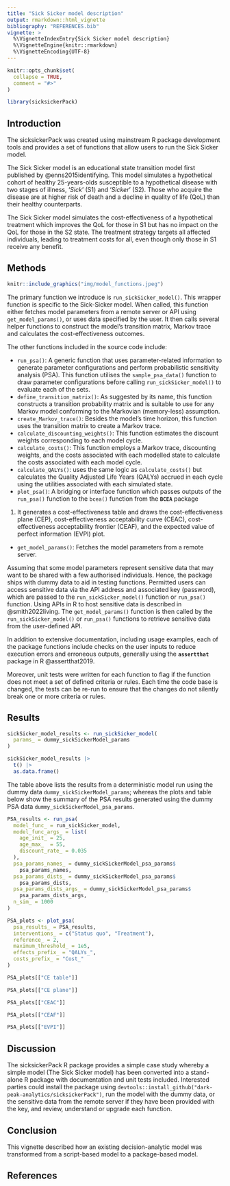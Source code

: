```yaml
---
title: "Sick Sicker model description"
output: rmarkdown::html_vignette
bibliography: "REFERENCES.bib"
vignette: >
  %\VignetteIndexEntry{Sick Sicker model description}
  %\VignetteEngine{knitr::rmarkdown}
  %\VignetteEncoding{UTF-8}
---
```


```r
knitr::opts_chunk$set(
  collapse = TRUE,
  comment = "#>"
)
```

```r
library(sicksickerPack)
```

## Introduction

The sicksickerPack was created using mainstream R package development tools
and provides a set of functions that allow users to run the Sick Sicker model.

The Sick Sicker model is an educational state transition model first published 
by @enns2015identifying. This model simulates a hypothetical cohort of healthy 
25-years-olds susceptible to a hypothetical disease with two stages of illness,
'_Sick_' (S1) and '_Sicker_' (S2). Those who acquire the disease are at higher
risk of death and a decline in quality of life (QoL) than their healthy 
counterparts. 

The Sick Sicker model simulates the cost-effectiveness of a hypothetical 
treatment which improves the QoL for those in S1 but has no impact on the QoL
for those in the S2 state. The treatment strategy targets all affected 
individuals, leading to treatment costs for all, even though only those in S1
receive any benefit.

## Methods

```r
knitr::include_graphics("img/model_functions.jpeg")
```

The primary function we introduce is `run_sickSicker_model()`. This wrapper 
function is specific to the Sick-Sicker model. When called, this function either
fetches model parameters from a remote server or API using `get_model_params()`,
or uses data specified by the user. It then calls several helper functions to
construct the model's transition matrix, Markov trace and calculates the
cost-effectiveness outcomes.

The other functions included in the source code include:

- `run_psa()`: A generic function that uses parameter-related information to 
generate parameter configurations and perform probabilistic sensitivity analysis
(PSA). This function utilises the `sample_psa_data()` function to draw parameter
configurations before calling `run_sickSicker_model()` to evaluate each of the
sets.
- `define_transition_matrix()`: As suggested by its name, this function 
constructs a transition probability matrix and is suitable to use for any Markov
model conforming to the Markovian (memory-less) assumption.
- `create_Markov_trace()`: Besides the model’s time horizon, this function uses 
the transition matrix to create a Markov trace.
- `calculate_discounting_weights()`: This function estimates the discount 
weights corresponding to each model cycle.
- `calculate_costs()`: This function employs a Markov trace, discounting 
weights, and the costs associated with each modelled state to calculate the 
costs associated with each model cycle.
- `calculate_QALYs()`: uses the same logic as `calculate_costs()` but calculates
the Quality Adjusted Life Years (QALYs) accrued in each cycle using the 
utilities associated with each simulated state.
- `plot_psa()`: A bridging or interface function which passes outputs of the
`run_psa()` function to the `bcea()` function from the **`BCEA`** package 
@BCEA2017. It generates a cost-effectiveness table and draws the 
cost-effectiveness plane (CEP), cost-effectiveness acceptability curve (CEAC), 
cost-effectiveness acceptability frontier (CEAF), and the expected value of 
perfect information (EVPI) plot.
- `get_model_params()`: Fetches the model parameters from a remote server.

Assuming that some model parameters represent sensitive data that may want to be
shared with a few authorised individuals. Hence, the package ships with dummy 
data to aid in testing functions. Permitted users can access sensitive data via
the API address and associated key (password), which are passed to the 
`run_sickSicker_model()` function or `run_psa()` function. Using APIs in R to
host sensitive data is described in @smith2022living. The `get_model_params()` 
function is then called by the `run_sickSicker_model()` or `run_psa()` functions
to retrieve sensitive data from the user-defined API.

In addition to extensive documentation, including usage examples, each of the 
package functions include checks on the user inputs to reduce execution errors 
and erroneous outputs, generally using the **`assertthat`** package in R 
@assertthat2019.

Moreover, unit tests were written for each function to flag if the function does
not meet a set of defined criteria or rules. Each time the code base is changed,
the tests can be re-run to ensure that the changes do not silently break one or
more criteria or rules.

## Results

```r
sickSicker_model_results <- run_sickSicker_model(
  params_ = dummy_sickSickerModel_params
)

sickSicker_model_results |> 
  t() |> 
  as.data.frame()
```

The table above lists the results from a deterministic model run using the dummy
data `dummy_sickSickerModel_params`; whereas the plots and table below show the
summary of the PSA results generated using the dummy PSA data 
`dummy_sickSickerModel_psa_params`.

```r
PSA_results <- run_psa(
  model_func_ = run_sickSicker_model,
  model_func_args_ = list(
    age_init_ = 25,
    age_max_  = 55,
    discount_rate_ = 0.035
  ),
  psa_params_names_ = dummy_sickSickerModel_psa_params$
    psa_params_names,
  psa_params_dists_ = dummy_sickSickerModel_psa_params$
    psa_params_dists,
  psa_params_dists_args_ = dummy_sickSickerModel_psa_params$
    psa_params_dists_args,
  n_sim_ = 1000
)

PSA_plots <- plot_psa(
  psa_results_ = PSA_results,
  interventions_ = c("Status quo", "Treatment"),
  reference_ = 2,
  maximum_threshold_ = 1e5,
  effects_prefix_ = "QALYs_",
  costs_prefix_ = "Cost_"
)
```

```r
PSA_plots[["CE table"]]
```

```r
PSA_plots[["CE plane"]]
```

```r
PSA_plots[["CEAC"]]
```

```r
PSA_plots[["CEAF"]]
```

```r
PSA_plots[["EVPI"]]
```

## Discussion

The sicksickerPack R package provides a simple case study whereby a simple model
(The Sick Sicker model) has been converted into a stand-alone R package with 
documentation and unit tests included. Interested parties could install the 
package using `devtools::install_github("dark-peak-analytics/sicksickerPack")`,
run the model with the dummy data, or the sensitive data from the remote server
if they have been provided with the key, and review, understand or upgrade each 
function.

## Conclusion

This vignette described how an existing decision-analytic model was transformed 
from a script-based model to a package-based model. 

## References

